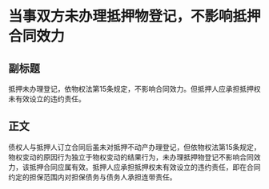 # 当事双方未办理抵押物登记，不影响抵押合同效力
## 副标题
抵押未办理登记，依物权法第15条规定，不影响合同效力。但抵押人应承担抵押权未有效设立的违约责任。
## 正文
债权人与抵押人订立合同后虽未对抵押不动产办理登记，但依物权法第15条规定，物权变动的原因行为独立于物权变动的结果行为，未办理抵押物登记不影响合同效力，该抵押合同应属有效。抵押人应承担抵押权未有效设立的违约责任，即在合同约定的担保范围内对担保债务与债务人承担连带责任。